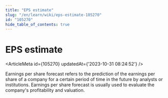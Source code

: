 ```yaml
---
title: "EPS estimate"
slug: "/en/learn/wiki/eps-estimate-105270"
id: "105270"
hide_table_of_contents: true
---
```



# EPS estimate

<ArticleMeta id={105270} updatedAt={'2023-10-31 08:24:52'} />
<div className='border-solid border-b border-t-0 my-4 border-[var(--ifm-color-gray-300)]' />

Earnings per share forecast refers to the prediction of the earnings per share of a company for a certain period of time in the future by analysts or institutions. Earnings per share forecast is usually used to evaluate the company's profitability and valuation.
